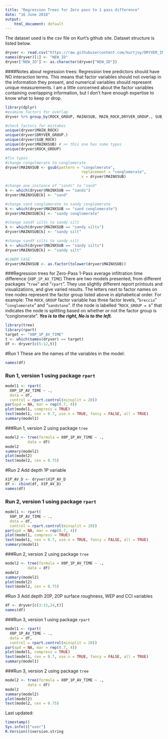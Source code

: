 ```yaml
---
title: "Regression Trees for Zero pass to 1 pass difference"
date: "16 June 2018"
output: 
    html_document: default
---
```


The dataset used is the csv file on Kurt's github site. Dataset structure is listed below.
```r
dryver <- read.csv("https://raw.githubusercontent.com/kurtjoy/DRYVER_IMPACT/master/dryver_nat_20180612.csv")
names(dryver)[1] <- "NEW_ID" 
dryver["NEW_ID"] <- as.character(dryver["NEW_ID"])
```

####Notes about regression trees:
Regression tree predictors should have NO interaction terms. This means that factor variables should not overlap in the information they present, and numerical variables should represent unique measurements. I am a little concerned about the factor variables containing overlapping information, but I don't have enough expertise to know what to keep or drop.

```r
library(dplyr)
#examine factors for overlap
dryver %>% group_by(ROCK_GROUP, MAINXSUB, MAIN_ROCK,DRYVER_GROUP., SUB_ROCK) %>% summarize(n = n())  %>% arrange(desc(n))

#check factors for mistakes
unique(dryver$MAIN_ROCK)
unique(dryver$DRYVER_GROUP.)
unique(dryver$SUB_ROCK)
unique(dryver$MAINXSUB) # << this one has some typos
unique(dryver$ROCK_GROUP)

#fix typos
#change congolmerate to conglomerate
dryver$MAINXSUB <- gsub(pattern = "congolmerate", 
                                  replacement = "conglomerate", 
                                  x = dryver$MAINXSUB)

#change one instance of "sands" to "sand"
k <- which(dryver$MAINXSUB == "sands")
dryver$MAINXSUB[k] <- "sand"

#change sand conglomerate to sandy conglomerate
k <- which(dryver$MAINXSUB == "sand conglomerate")
dryver$MAINXSUB[k] <- "sandy conglomerate"

#change sandY silts to sandy silt
k <- which(dryver$MAINXSUB == "sandy silts")
dryver$MAINXSUB[k] <- "sandy silt"

#change sandY silts to sandy silt
k <- which(dryver$MAINXSUB == "sandy silts")
dryver$MAINXSUB[k] <- "sandy silt"

#LOWER CASE
dryver$MAINXSUB <- as.factor(tolower(dryver$MAINXSUB))
```

###Regression trees for Zero-Pass 1-Pass average infiltration time difference (`X0P_1P_AV_TIME`)
There are two models presented, from different packages "`tree`" and "`rpart`". They use slightly different report printouts and visualizations, and give varied results. The letters next to factor names on tree nodes represent the factor group listed above in alphabetical order. For example: The `ROCK_GROUP` factor variable has three factor levels, "`breccia`" "`conglomerate`" and "`sandstone`". If the node is labelled "`ROCK_GROUP = b`" that indicates the node is splitting based on whether or not the factor group is "conglomerate". ***Yes is to the right, No is to the left.***

```r
library(tree)
library(rpart)
target <- "X0P_1P_AV_TIME"
t <- which(names(dryver) == target)
df <- dryver[c(5:12,t)]
```


#Run 1
These are the names of the variables in the model:
```r
names(df)
```

### Run 1, version 1 using package `rpart`
```r
model1 <- rpart(
  X0P_1P_AV_TIME ~ ., 
  data = df, 
  control = rpart.control(minsplit = 20))
par(xpd = NA, mar = rep(0.7, 4)) 
plot(model1, compress = TRUE)
text(model1, cex = 0.7, use.n = TRUE, fancy = FALSE, all = TRUE)
summary(model1)
```

###Run 1, version 2 using package `tree`
```r
model2 <- tree(formula = X0P_1P_AV_TIME ~ ., 
          data = df)
model2
summary(model2)
plot(model2)
text(model2, cex = 0.75)
```


#Run 2
Add depth 1P variable
```r
X1P_AV_D <- dryver$X1P_AV_D
df <- cbind(df, X1P_AV_D)
names(df)
```

### Run 2, version 1 using package `rpart`
```r
model1 <- rpart(
  X0P_1P_AV_TIME ~ ., 
  data = df, 
  control = rpart.control(minsplit = 20))
par(xpd = NA, mar = rep(0.7, 4)) 
plot(model1, compress = TRUE)
text(model1, cex = 0.7, use.n = TRUE, fancy = FALSE, all = TRUE)
summary(model1)
```

###Run 2, version 2 using package `tree`
```r
model2 <- tree(formula = X0P_1P_AV_TIME ~ ., 
          data = df)
model2
summary(model2)
plot(model2)
text(model2, cex = 0.75)
```

#Run 3
Add depth 20P, 20P surface roughness, WEP and CCI variables
```r
df <- dryver[c(3:15,24,t)]
names(df)
```

###Run 3, version 1 using package `rpart`
```r
model1 <- rpart(
  X0P_1P_AV_TIME ~ ., 
  data = df, 
  control = rpart.control(minsplit = 20))
par(xpd = NA, mar = rep(0.7, 4)) 
plot(model1, compress = TRUE)
text(model1, cex = 0.7, use.n = TRUE, fancy = FALSE, all = TRUE)
summary(model1)
```

###Run 3, version 2 using package `tree`
```r
model2 <- tree(formula = X0P_1P_AV_TIME ~ ., 
          data = df)
model2
summary(model2)
plot(model2)
text(model2, cex = 0.75)
```


Last updated:
```r
timestamp()
Sys.info()["user"] 
R.Version()$version.string
```